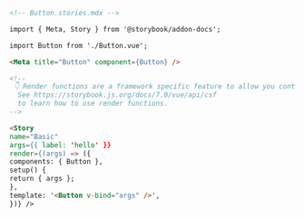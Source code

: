 ```md
<!-- Button.stories.mdx -->

import { Meta, Story } from '@storybook/addon-docs';

import Button from './Button.vue';

<Meta title="Button" component={Button} />

<!--
 👇 Render functions are a framework specific feature to allow you control on how the component renders.
  See https://storybook.js.org/docs/7.0/vue/api/csf
  to learn how to use render functions.
-->

<Story
name="Basic"
args={{ label: 'hello' }}
render={(args) => ({
components: { Button },
setup() {
return { args };
},
template: '<Button v-bind="args" />',
})} />
```